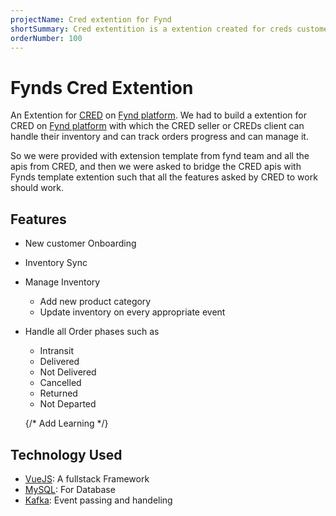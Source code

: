 ```yaml
---
projectName: Cred extention for Fynd
shortSummary: Cred extentition is a extention created for creds customers who sell some product on cred platform but to manage their inventory and delivery tracking they use service of Fynd.
orderNumber: 100
---
```



# <HoverUnder color="border-yellow-400">Fynds Cred Extention</HoverUnder>

An Extention for [CRED](https://cred.club/) on [Fynd platform](https://www.fynd.com/). We had to build a extention for CRED on [Fynd platform](https://www.fynd.com/platform/supply-chain/distributed-order-management-system) with which the CRED seller or CREDs client can handle their inventory and can track orders progress and can manage it.

So we were provided with extension template from fynd team and all the apis from CRED, and then we were asked to bridge the CRED apis with Fynds template extention such that all the features asked by CRED to work should work.

## <HoverUnder color="border-yellow-400">Features</HoverUnder>

- New customer Onboarding
- Inventory Sync
- Manage Inventory
  - Add new product category
  - Update inventory on every appropriate event
- Handle all Order phases such as

  - Intransit
  - Delivered
  - Not Delivered
  - Cancelled
  - Returned
  - Not Departed

  {/* Add Learning */}

## <HoverUnder color="border-yellow-400">Technology Used</HoverUnder>

- [VueJS](): A fullstack Framework
- [MySQL](): For Database
- [Kafka](): Event passing and handeling
